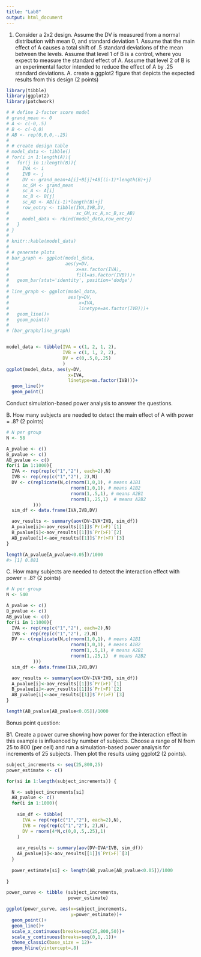 ```yaml
---
title: "Lab8"
output: html_document
---
```


1. Consider a 2x2 design. Assume the DV is measured from a normal distribution with mean 0, and standard deviation 1. Assume that the main effect of A causes a total shift of .5 standard deviations of the mean between the levels. Assume that level 1 of B is a control, where you expect to measure the standard effect of A. Assume that level 2 of B is an experimental factor intended to reduce the effect of A by .25 standard deviations.
A. create a ggplot2 figure that depicts the expected results from this design (2 points)

```r
library(tibble)
library(ggplot2)
library(patchwork)

# # define 2-factor score model
# grand_mean <- 0
# A <- c(-0,.5)
# B <- c(-0,0)
# AB <- rep(0,0,0,-.25)
# 
# # create design table
# model_data <- tibble()
# for(i in 1:length(A)){
#   for(j in 1:length(B)){
#     IVA <- i
#     IVB <- j
#     DV <- grand_mean+A[i]+B[j]+AB[(i-1)*length(B)+j]
#     sc_GM <- grand_mean
#     sc_A <- A[i]
#     sc_B <- B[j]
#     sc_AB <- AB[(i-1)*length(B)+j]
#     row_entry <- tibble(IVA,IVB,DV,
#                         sc_GM,sc_A,sc_B,sc_AB)
#     model_data <- rbind(model_data,row_entry)
#   }
# }
# 
# knitr::kable(model_data)
# 
# # generate plots
# bar_graph <- ggplot(model_data,
#                     aes(y=DV,
#                         x=as.factor(IVA),
#                         fill=as.factor(IVB)))+
#   geom_bar(stat='identity', position='dodge')
# 
# line_graph <- ggplot(model_data,
#                      aes(y=DV,
#                          x=IVA,
#                          linetype=as.factor(IVB)))+
#   geom_line()+
#   geom_point()
# 
# (bar_graph/line_graph)


model_data <- tibble(IVA = c(1, 2, 1, 2),
                     IVB = c(1, 1, 2, 2),
                     DV = c(0,.5,0,.25)
                     )
ggplot(model_data, aes(y=DV,
                       x=IVA,
                       linetype=as.factor(IVB)))+
  geom_line()+
  geom_point()

```


Conduct simulation-based power analysis to answer the questions.

B. How many subjects are needed to detect the main effect of A with power = .8? (2 points)

```r
# N per group
N <- 58

A_pvalue <- c()
B_pvalue <- c()
AB_pvalue <- c()
for(i in 1:1000){
  IVA <- rep(rep(c("1","2"), each=2),N)
  IVB <- rep(rep(c("1","2"), 2),N)
  DV <- c(replicate(N,c(rnorm(1,0,1), # means A1B1
                        rnorm(1,0,1), # means A1B2
                        rnorm(1,.5,1), # means A2B1
                        rnorm(1,.25,1)  # means A2B2
          )))
  sim_df <- data.frame(IVA,IVB,DV)

  aov_results <- summary(aov(DV~IVA*IVB, sim_df))
  A_pvalue[i]<-aov_results[[1]]$`Pr(>F)`[1]
  B_pvalue[i]<-aov_results[[1]]$`Pr(>F)`[2]
  AB_pvalue[i]<-aov_results[[1]]$`Pr(>F)`[3]
}

length(A_pvalue[A_pvalue<0.05])/1000
#> [1] 0.881

```


C. How many subjects are needed to detect the interaction effect with power = .8? (2 points)

```r
# N per group
N <- 540

A_pvalue <- c()
B_pvalue <- c()
AB_pvalue <- c()
for(i in 1:1000){
  IVA <- rep(rep(c("1","2"), each=2),N)
  IVB <- rep(rep(c("1","2"), 2),N)
  DV <- c(replicate(N,c(rnorm(1,0,1), # means A1B1
                        rnorm(1,0,1), # means A1B2
                        rnorm(1,.5,1), # means A2B1
                        rnorm(1,.25,1)  # means A2B2
          )))
  sim_df <- data.frame(IVA,IVB,DV)

  aov_results <- summary(aov(DV~IVA*IVB, sim_df))
  A_pvalue[i]<-aov_results[[1]]$`Pr(>F)`[1]
  B_pvalue[i]<-aov_results[[1]]$`Pr(>F)`[2]
  AB_pvalue[i]<-aov_results[[1]]$`Pr(>F)`[3]
}

length(AB_pvalue[AB_pvalue<0.05])/1000


```


Bonus point question:

B1. Create a power curve showing how power for the interaction effect in this example is influenced by number of subjects. Choose a range of N from 25 to 800 (per cell) and run a simulation-based power analysis for increments of 25 subjects. Then plot the results using ggplot2 (2 points).

```r
subject_increments <- seq(25,800,25)
power_estimate <- c()

for(si in 1:length(subject_increments)) {

  N <- subject_increments[si]
  AB_pvalue <- c()
  for(i in 1:1000){
    
    sim_df <- tibble(
      IVA = rep(rep(c("1","2"), each=2),N),
      IVB = rep(rep(c("1","2"), 2),N),
      DV = rnorm(4*N,c(0,0,.5,.25),1)
    )
    
    aov_results <- summary(aov(DV~IVA*IVB, sim_df))
    AB_pvalue[i]<-aov_results[[1]]$`Pr(>F)`[3]
  }
  
  power_estimate[si] <- length(AB_pvalue[AB_pvalue<0.05])/1000
  
}

power_curve <- tibble (subject_increments,
                       power_estimate)

ggplot(power_curve, aes(x=subject_increments,
                        y=power_estimate))+
  geom_point()+
  geom_line()+
  scale_x_continuous(breaks=seq(25,800,50))+
  scale_y_continuous(breaks=seq(0,1,.1))+
  theme_classic(base_size = 12)+
  geom_hline(yintercept=.8)
```


